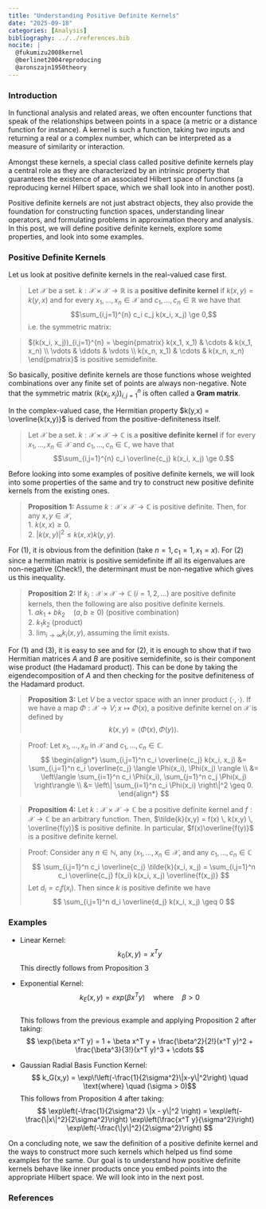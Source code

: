 ```yaml
---
title: "Understanding Positive Definite Kernels"
date: "2025-09-18"
categories: [Analysis]
bibliography: ../../references.bib
nocite: |
  @fukumizu2008kernel
  @berlinet2004reproducing
  @aronszajn1950theory
---
```


### Introduction

In functional analysis and related areas, we often encounter functions that speak of the relationships between points in a space (a metric or a distance function for instance). A kernel is such a function, taking two inputs and returning a real or a complex number, which can be interpreted as a measure of similarity or interaction.

Amongst these kernels, a special class called positive definite kernels play a central role as they are characterized by an intrinsic property that guarantees the existence of an associated Hilbert space of functions (a reproducing kernel Hilbert space, which we shall look into in another post).

Positive definite kernels are not just abstract objects, they also provide the foundation for constructing function spaces, understanding linear operators, and formulating problems in approximation theory and analysis. In this post, we will define positive definite kernels, explore some properties, and look into some examples.

### Positive Definite Kernels

Let us look at positive definite kernels in the real-valued case first.

> Let $\mathcal{X}$ be a set. $k: \mathcal{X} \times \mathcal{X} \to \mathbb{R}$ is a **positive definite kernel** if $k(x,y) = k(y,x)$ and for every $x_1, \dots, x_n \in \mathcal{X}$ and $c_1, \dots, c_n \in \mathbb{R}$ we have that $$\sum_{i,j=1}^{n} c_i c_j k(x_i, x_j) \ge 0,$$ i.e. the symmetric matrix: 

> $(k(x_i, x_j))_{i,j=1}^{n} = \begin{pmatrix}
k(x_1, x_1) & \cdots & k(x_1, x_n) \\
\vdots & \ddots & \vdots \\
k(x_n, x_1) & \cdots & k(x_n, x_n)
\end{pmatrix}$
is positive semidefinite.

So basically, positive definite kernels are those functions whose weighted combinations over any finite set of points are always non-negative. Note that the symmetric matrix $(k(x_i, x_j))_{i,j=1}^{n}$ is often called a **Gram matrix**.

In the complex-valued case, the Hermitian property $k(y,x) = \overline{k(x,y)}$ is derived from the positive-definiteness itself.

> Let $\mathcal{X}$ be a set. 
$k : \mathcal{X} \times \mathcal{X} \to \mathbb{C}$ is a **positive definite kernel**
if for every $x_1, \dots, x_n \in \mathcal{X}$ and $c_1, \dots, c_n \in \mathbb{C}$, we have that $$\sum_{i,j=1}^{n} c_i \overline{c_j} k(x_i, x_j) \ge 0.$$

Before looking into some examples of positive definite kernels, we will look into some properties of the same and try to construct new positive definite kernels from the existing ones.

> **Proposition 1:** Assume $k : \mathcal{X} \times \mathcal{X} \to \mathbb{C}$ is positive definite. Then, for any $x, y \in \mathcal{X}$,  
  > 1. $k(x,x) \geq 0$.  
  > 2. $\lvert k(x,y) \rvert^2 \leq k(x,x) k(y,y)$.

For (1), it is obvious from the definition (take $n=1, c_1 = 1, x_1 = x$). For (2) since a hermitian matrix is positive semidefinite iff all its eigenvalues are non-negative (Check!), the determinant must be non-negative which gives us this inequality.

> **Proposition 2:** If $k_i : \mathcal{X} \times \mathcal{X} \to \mathbb{C} \ (i=1,2,\ldots)$ are positive definite kernels, then the following are also positive definite kernels.   
  > 1. $ak_1 + bk_2 \quad (a,b \geq 0)$ (positive combination)  
  > 2. $k_1 k_2$ (product)  
  > 3. $\lim_{i \to \infty} k_i(x,y),$ assuming the limit exists.  

For (1) and (3), it is easy to see and for (2), it is enough to show that if two Hermitian matrices $A$ and $B$ are positive semidefinite, so is their component wise product (the Hadamard product). This can be done by taking the eigendecomposition of $A$ and then checking for the positve definiteness of the Hadamard product.

> **Proposition 3:** Let $V$ be a vector space with an inner product $\langle \cdot , \cdot \rangle$. If we have a map $\Phi : \mathcal{X} \to V; x \mapsto \Phi(x)$, a positive definite kernel on $\mathcal{X}$ is defined by $$k(x,y) = \langle \Phi(x), \Phi(y) \rangle.$$

> Proof: Let $x_1, \ldots, x_n$ in $\mathcal{X}$ and $c_1, \ldots, c_n \in \mathbb{C}$.
> $$
\begin{align*}
\sum_{i,j=1}^n c_i \overline{c_j} k(x_i, x_j)
&= \sum_{i,j=1}^n c_i \overline{c_j} \langle \Phi(x_i), \Phi(x_j) \rangle \\
&= \left\langle \sum_{i=1}^n c_i \Phi(x_i), \sum_{j=1}^n c_j \Phi(x_j) \right\rangle \\
&= \left\| \sum_{i=1}^n c_i \Phi(x_i) \right\|^2 \geq 0.
\end{align*}
$$


> **Proposition 4:** Let $k : \mathcal{X} \times \mathcal{X} \to \mathbb{C}$ be a positive definite kernel and $f : \mathcal{X} \to \mathbb{C}$ be an arbitrary function. Then, $\tilde{k}(x,y) = f(x) \, k(x,y) \, \overline{f(y)}$ is positive definite. In particular, $f(x)\overline{f(y)}$ is a positive definite kernel.

>Proof: Consider any $n \in \mathbb{N}$, any $(x_1, \ldots, x_n \in \mathcal{X}$, and any $c_1, \ldots, c_n \in \mathbb{C}$ 
$$
\sum_{i,j=1}^n c_i \overline{c_j} \tilde{k}(x_i, x_j)
= \sum_{i,j=1}^n c_i \overline{c_j} f(x_i) k(x_i, x_j) \overline{f(x_j)}  
> $$ Let $d_i = c_i f(x_i)$. Then since $k$ is positive definite we have
> $$
\sum_{i,j=1}^n d_i \overline{d_j} k(x_i, x_j) \geq 0
$$

### Examples

- Linear Kernel: $$k_0(x,y) = x^{T}y$$ 
This directly follows from Proposition 3
- Exponential Kernel: $$k_E(x,y) = exp(\beta x^{T}y) \quad \text{where} \quad \beta > 0$$  
This follows from the previous example and applying Proposition 2 after taking:
$$
\exp(\beta x^T y) = 1 + \beta x^T y + \frac{\beta^2}{2!}(x^T y)^2 + \frac{\beta^3}{3!}(x^T y)^3 + \cdots
$$

- Gaussian Radial Basis Function Kernel:  $$
k_G(x,y) = \exp\!\left(-\frac{1}{2\sigma^2}\|x-y\|^2\right) \quad \text{where} \quad (\sigma > 0)$$
This follows from Proposition 4 after taking:
$$
\exp\left(-\frac{1}{2\sigma^2} \|x - y\|^2 \right) = \exp\left(-\frac{\|x\|^2}{2\sigma^2}\right) \exp\left(\frac{x^T y}{\sigma^2}\right) \exp\left(-\frac{\|y\|^2}{2\sigma^2}\right)
$$

On a concluding note, we saw the definition of a positive definite kernel and the ways to construct more such kernels which helped us find some examples for the same. Our goal is to understand how positive definite kernels behave like inner products once you embed points into the appropriate Hilbert space. We will look into in the next post.

### References

